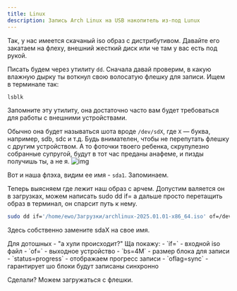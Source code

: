 ```yaml
---
title: Linux
description: Запись Arch Linux на USB накопитель из-под Lunux
---
```

Так, у нас имеется скачаный iso образ с дистрибутивом. Давайте его закатаем на флеху, внешний жесткий диск или че там у вас есть под рукой.

Писать будем через утилиту `dd`. Сначала давай проверим, в какую влажную дырку ты воткнул свою волосатую флешку для записи. Ищем в терминале так: 
```sh title="Теминал"
lsblk
```
Запомните эту утилиту, она достаточно часто вам будет требоваться для работы с внешними устройствами.

Обычно она будет называться шота вроде `/dev/sdX`, где `X` — буква, например, sdb, sdc и т.д. Будь внимателен, чтобы не перепутать флешку с другим устройством.
А то фоточки твоего ребенка, скрупулезно собранные супругой, будут в тот час преданы анафеме, и пизды получишь ты, а не я.
![img](/lsblk.png)

Вот и наша флэха, видим ее имя - `sda1`. Запоминаем. 

Теперь выясняем где лежит наш образ с арчем. Допустим валяется он в загрузках, можем написать sudo dd if= а дальше просто перетащить образ в терминал, он спарсит путь к нему.
```sh title="Теминал"
sudo dd if='/home/ewo/Загрузки/archlinux-2025.01.01-x86_64.iso' of=/dev/sdaX bs=4M status=progress oflag=sync
```
Здесь собственно замените sdaX на свое имя. 

<Callout>
Для дотошных - "а хули происходит?" Ща покажу:
- `if=` - входной iso файл
- `of=` - выходное устройство
- `bs=4M` - размер блока для записи
- `status=progress` - отображаем прогресс записи
- `oflag=sync` - гарантирует шо блоки будут записаны синхронно
</Callout>

Сделали? Можем загружаться с флешки.

